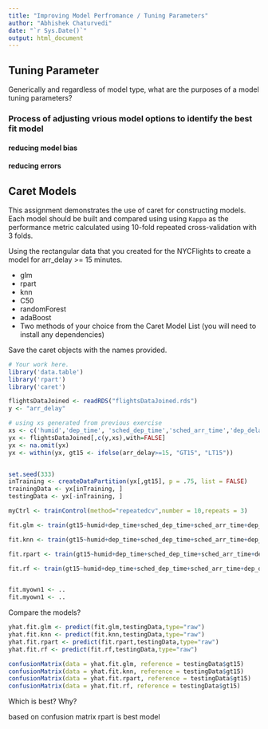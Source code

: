 ```yaml
---
title: "Improving Model Perfromance / Tuning Parameters"
author: "Abhishek Chaturvedi"
date: "`r Sys.Date()`"
output: html_document
---
```



## Tuning Parameter

Generically and regardless of model type, what are the purposes of a model
tuning parameters?

### Process of adjusting vrious model options to identify the best fit model
#### reducing model bias
#### reducing errors


## Caret Models

This assignment demonstrates the use of caret for constructing models. Each
model should be built and compared using using `Kappa` as the performance
metric calculated using 10-fold repeated cross-validation with 3 folds.

Using the rectangular data that you created for the NYCFlights to create a model
for arr_delay >= 15 minutes.

- glm
- rpart
- knn
- C50
- randomForest
- adaBoost
- Two methods of your choice from the Caret Model List (you will need to install any dependencies)

Save the caret objects with the names provided.

```r
# Your work here.
library('data.table')
library('rpart')
library('caret')

flightsDataJoined <- readRDS("flightsDataJoined.rds")
y <- "arr_delay"

# using xs generated from previous exercise
xs <- c('humid','dep_time', 'sched_dep_time','sched_arr_time','dep_delay','origin')
yx <- flightsDataJoined[,c(y,xs),with=FALSE]
yx <- na.omit(yx)
yx <- within(yx, gt15 <- ifelse(arr_delay>=15, "GT15", "LT15"))


set.seed(333)
inTraining <- createDataPartition(yx[,gt15], p = .75, list = FALSE)
trainingData <- yx[inTraining, ]
testingData <- yx[-inTraining, ]

myCtrl <- trainControl(method="repeatedcv",number = 10,repeats = 3)

fit.glm <- train(gt15~humid+dep_time+sched_dep_time+sched_arr_time+dep_delay+origin, data = trainingData, method = "glm", family="binomial", metric="Accuracy", trControl = myCtrl)

fit.knn <- train(gt15~humid+dep_time+sched_dep_time+sched_arr_time+dep_delay+origin, data = trainingData, method = "knn", trControl = myCtrl, tuneLength = 5, metric="Accuracy")

fit.rpart <- train(gt15~humid+dep_time+sched_dep_time+sched_arr_time+dep_delay+origin, data = trainingData, method = "rpart", trControl = myCtrl, tuneLength = 5, metric="Accuracy")

fit.rf <- train(gt15~humid+dep_time+sched_dep_time+sched_arr_time+dep_delay+origin, data = trainingData, method = "rf", trControl = myCtrl, metric="Accuracy")


fit.myown1 <- ..
fit.myown1 <- ..
```

Compare the  models?


```r

yhat.fit.glm <- predict(fit.glm,testingData,type="raw")
yhat.fit.knn <- predict(fit.knn,testingData,type="raw")
yhat.fit.rpart <- predict(fit.rpart,testingData,type="raw")
yhat.fit.rf <- predict(fit.rf,testingData,type="raw")

confusionMatrix(data = yhat.fit.glm, reference = testingData$gt15)
confusionMatrix(data = yhat.fit.knn, reference = testingData$gt15)
confusionMatrix(data = yhat.fit.rpart, reference = testingData$gt15)
confusionMatrix(data = yhat.fit.rf, reference = testingData$gt15)


```


Which is best?  Why?

based on confusion matrix rpart is best model
